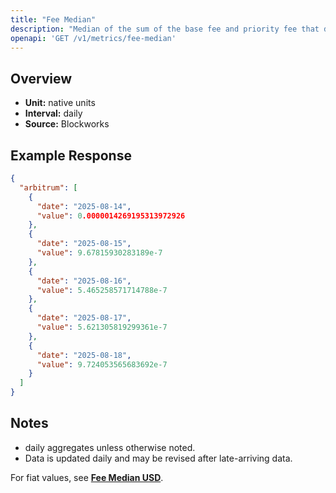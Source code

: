 ```yaml
---
title: "Fee Median"
description: "Median of the sum of the base fee and priority fee that day in native chain token"
openapi: 'GET /v1/metrics/fee-median'
---
```


## Overview

- **Unit:** native units
- **Interval:** daily
- **Source:** Blockworks

## Example Response

```json
{
  "arbitrum": [
    {
      "date": "2025-08-14",
      "value": 0.0000014269195313972926
    },
    {
      "date": "2025-08-15",
      "value": 9.67815930283189e-7
    },
    {
      "date": "2025-08-16",
      "value": 5.465258571714788e-7
    },
    {
      "date": "2025-08-17",
      "value": 5.621305819299361e-7
    },
    {
      "date": "2025-08-18",
      "value": 9.724053565683692e-7
    }
  ]
}
```

## Notes
- daily aggregates unless otherwise noted.
- Data is updated daily and may be revised after late-arriving data.


<Note>For fiat values, see **[Fee Median USD](./fee-median-usd)**.</Note>